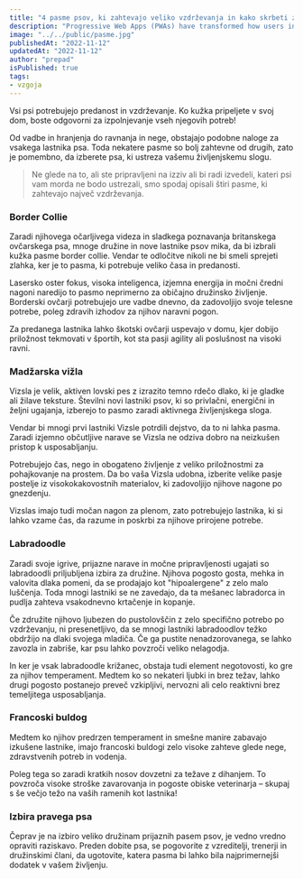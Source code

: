 ```yaml
---
title: "4 pasme psov, ki zahtevajo veliko vzdrževanja in kako skrbeti zanje"
description: "Progressive Web Apps (PWAs) have transformed how users interact with web applications. Learn about the benefits of PWAs, their architecture, and how to build highly performant, offline-capable web apps using modern web technologies."
image: "../../public/pasme.jpg"
publishedAt: "2022-11-12"
updatedAt: "2022-11-12"
author: "prepad"
isPublished: true
tags:
- vzgoja
---
```




Vsi psi potrebujejo predanost in vzdrževanje. Ko kužka pripeljete v svoj dom, boste odgovorni za izpolnjevanje vseh njegovih potreb!

Od vadbe in hranjenja do ravnanja in nege, obstajajo podobne naloge za vsakega lastnika psa. Toda nekatere pasme so bolj zahtevne od drugih, zato je pomembno, da izberete psa, ki ustreza vašemu življenjskemu slogu.



> Ne glede na to, ali ste pripravljeni na izziv ali bi radi izvedeli, kateri psi vam morda ne bodo ustrezali, smo spodaj opisali štiri pasme, ki zahtevajo največ vzdrževanja.


### Border Collie

Zaradi njihovega očarljivega videza in sladkega poznavanja britanskega ovčarskega psa, mnoge družine in nove lastnike psov mika, da bi izbrali kužka pasme border collie. Vendar te odločitve nikoli ne bi smeli sprejeti zlahka, ker je to pasma, ki potrebuje veliko časa in predanosti.

Lasersko oster fokus, visoka inteligenca, izjemna energija in močni čredni nagoni naredijo to pasmo neprimerno za običajno družinsko življenje. Borderski ovčarji potrebujejo ure vadbe dnevno, da zadovoljijo svoje telesne potrebe, poleg zdravih izhodov za njihov naravni pogon.

Za predanega lastnika lahko škotski ovčarji uspevajo v domu, kjer dobijo priložnost tekmovati v športih, kot sta pasji agility ali poslušnost na visoki ravni.




### Madžarska vižla

Vizsla je velik, aktiven lovski pes z izrazito temno rdečo dlako, ki je gladke ali žilave teksture. Številni novi lastniki psov, ki so privlačni, energični in željni ugajanja, izberejo to pasmo zaradi aktivnega življenjskega sloga.

Vendar bi mnogi prvi lastniki Vizsle potrdili dejstvo, da to ni lahka pasma. Zaradi izjemno občutljive narave se Vizsla ne odziva dobro na neizkušen pristop k usposabljanju.

Potrebujejo čas, nego in obogateno življenje z veliko priložnostmi za pohajkovanje na prostem. Da bo vaša Vizsla udobna, izberite velike pasje postelje iz visokokakovostnih materialov, ki zadovoljijo njihove nagone po gnezdenju.

Vizslas imajo tudi močan nagon za plenom, zato potrebujejo lastnika, ki si lahko vzame čas, da razume in poskrbi za njihove prirojene potrebe.

### Labradoodle

Zaradi svoje igrive, prijazne narave in močne pripravljenosti ugajati so labradoodli priljubljena izbira za družine. Njihova pogosto gosta, mehka in valovita dlaka pomeni, da se prodajajo kot "hipoalergene" z zelo malo luščenja. Toda mnogi lastniki se ne zavedajo, da ta mešanec labradorca in pudlja zahteva vsakodnevno krtačenje in kopanje.

Če združite njihovo ljubezen do pustolovščin z zelo specifično potrebo po vzdrževanju, ni presenetljivo, da se mnogi lastniki labradoodlov težko obdržijo na dlaki svojega mladiča. Če ga pustite nenadzorovanega, se lahko zavozla in zabriše, kar psu lahko povzroči veliko nelagodja.

In ker je vsak labradoodle križanec, obstaja tudi element negotovosti, ko gre za njihov temperament. Medtem ko so nekateri ljubki in brez težav, lahko drugi pogosto postanejo preveč vzkipljivi, nervozni ali celo reaktivni brez temeljitega usposabljanja.

### Francoski buldog


Medtem ko njihov predrzen temperament in smešne manire zabavajo izkušene lastnike, imajo francoski buldogi zelo visoke zahteve glede nege, zdravstvenih potreb in vodenja.

Poleg tega so zaradi kratkih nosov dovzetni za težave z dihanjem. To povzroča visoke stroške zavarovanja in pogoste obiske veterinarja – skupaj s še večjo težo na vaših ramenih kot lastnika!



### Izbira pravega psa

Čeprav je na izbiro veliko družinam prijaznih pasem psov, je vedno vredno opraviti raziskavo. Preden dobite psa, se pogovorite z vzreditelji, trenerji in družinskimi člani, da ugotovite, katera pasma bi lahko bila najprimernejši dodatek v vašem življenju.